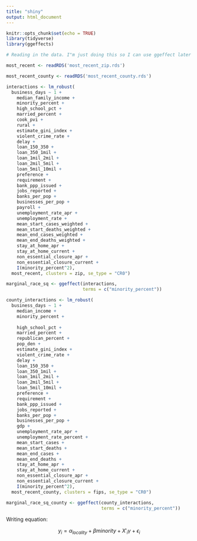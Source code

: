 ```yaml
---
title: "shiny"
output: html_document
---
```


```r
knitr::opts_chunk$set(echo = TRUE)
library(tidyverse)
library(ggeffects)
```


```r
# Reading in the data. I"m just doing this so I can use ggeffect later

most_recent <- readRDS('most_recent_zip.rds')

most_recent_county <- readRDS('most_recent_county.rds')
```


```r
interactions <- lm_robust(
  business_days ~ 1 + 
    median_family_income + 
    minority_percent +
    high_school_pct + 
    married_percent + 
    cook_pvi + 
    rural +
    estimate_gini_index +
    violent_crime_rate + 
    delay +
    loan_150_350 +
    loan_350_1mil +
    loan_1mil_2mil +
    loan_2mil_5mil + 
    loan_5mil_10mil + 
    preference + 
    requirement + 
    bank_ppp_issued + 
    jobs_reported +
    banks_per_pop + 
    businesses_per_pop + 
    payroll +
    unemployment_rate_apr + 
    unemployment_rate + 
    mean_start_cases_weighted +
    mean_start_deaths_weighted + 
    mean_end_cases_weighted +
    mean_end_deaths_weighted + 
    stay_at_home_apr + 
    stay_at_home_current + 
    non_essential_closure_apr + 
    non_essential_closure_current +
    I(minority_percent^2),
  most_recent, clusters = zip, se_type = "CR0")
```

```r
marginal_race_sq <- ggeffect(interactions, 
                             terms = c("minority_percent"))
```


```r
county_interactions <- lm_robust(
  business_days ~ 1 + 
    median_income + 
    minority_percent +
    
    high_school_pct + 
    married_percent + 
    republican_percent + 
    pop_den +
    estimate_gini_index +
    violent_crime_rate + 
    delay + 
    loan_150_350 +
    loan_350_1mil +
    loan_1mil_2mil +
    loan_2mil_5mil + 
    loan_5mil_10mil + 
    preference + 
    requirement + 
    bank_ppp_issued + 
    jobs_reported +
    banks_per_pop + 
    businesses_per_pop + 
    gdp +
    unemployment_rate_apr + 
    unemployment_rate_percent + 
    mean_start_cases +
    mean_start_deaths + 
    mean_end_cases +
    mean_end_deaths +
    stay_at_home_apr + 
    stay_at_home_current + 
    non_essential_closure_apr + 
    non_essential_closure_current +
    I(minority_percent^2),
  most_recent_county, clusters = fips, se_type = "CR0")
```


```r
marginal_race_sq_county <- ggeffect(county_interactions, 
                                    terms = c("minority_percent"))
```

Writing equation:

$$y_i = \alpha_{locality} + \beta minority + X'_i\gamma + \epsilon_i$$
